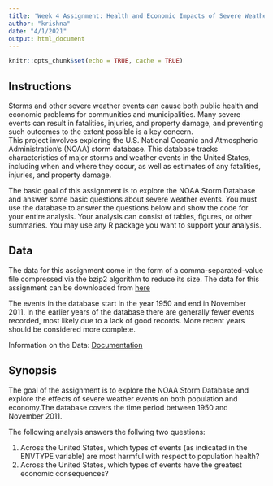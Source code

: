 ```yaml
---
title: 'Week 4 Assignment: Health and Economic Impacts of Severe Weather'
author: "krishna"
date: "4/1/2021"
output: html_document
---
```


```r
knitr::opts_chunk$set(echo = TRUE, cache = TRUE)
```

## Instructions

Storms and other severe weather events can cause both public health and economic problems for communities and municipalities. Many severe events can result in fatalities, injuries, and property damage, and preventing such outcomes to the extent possible is a key concern.  
This project involves exploring the U.S. National Oceanic and Atmospheric Administration's (NOAA) storm database. This database tracks characteristics of major storms and weather events in the United States, including when and where they occur, as well as estimates of any fatalities, injuries, and property damage.

The basic goal of this assignment is to explore the NOAA Storm Database and answer some basic questions about severe weather events. You must use the database to answer the questions below and show the code for your entire analysis. Your analysis can consist of tables, figures, or other summaries. You may use any R package you want to support your analysis.

## Data

The data for this assignment come in the form of a comma-separated-value file compressed via the bzip2 algorithm to reduce its size. The data for this assignment can be downloaded from [here](Storm Data)  

The events in the database start in the year 1950 and end in November 2011. In the earlier years of the database there are generally fewer events recorded, most likely due to a lack of good records. More recent years should be considered more complete.

Information on the Data: [Documentation](https://d396qusza40orc.cloudfront.net/repdata%2Fpeer2_doc%2Fpd01016005curr.pdf)

## Synopsis

The goal of the assignment is to explore the NOAA Storm Database and explore the effects of severe weather events on both population and economy.The database covers the time period between 1950 and November 2011.

The following analysis answers the follwing two questions: 

  1. Across the United States, which types of events (as indicated in the ENVTYPE variable) are most harmful with respect to population health?  
  2. Across the United States, which types of events have the greatest economic consequences?  




